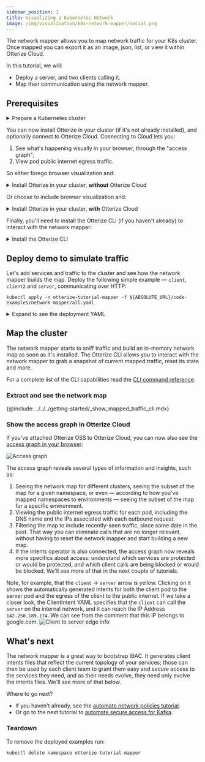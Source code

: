 ```yaml
---
sidebar_position: 1
title: Visualizing a Kubernetes Network
image: /img/visualization/k8s-network-mapper/social.png
---
```



The network mapper allows you to map network traffic for your K8s cluster. Once mapped you can export it as an image, json, list, or view it within Otterize Cloud.

In this tutorial, we will:

- Deploy a server, and two clients calling it.
- Map their communication using the network mapper.

## Prerequisites

<details>
<summary>Prepare a Kubernetes cluster</summary>

Before you start, you'll need a Kubernetes cluster. Having a cluster with a [CNI](https://kubernetes.io/docs/concepts/extend-kubernetes/compute-storage-net/network-plugins/) that supports [NetworkPolicies](https://kubernetes.io/docs/concepts/services-networking/network-policies/) isn't required for this tutorial, but is recommended so that your cluster works with other tutorials.

{@include: ../../../_common/cluster-setup.md}

</details>

You can now install Otterize in your cluster (if it's not already installed), and optionally connect to Otterize Cloud. Connecting to Cloud lets you:

1. See what's happening visually in your browser, through the "access graph";
2. View pod public internet egress traffic.

So either forego browser visualization and:

<details>
<summary>Install Otterize in your cluster, <b>without</b> Otterize Cloud</summary>

{@include: ../../../_common/install-otterize.md}

</details>

Or choose to include browser visualization and:

<details>
<summary>Install Otterize in your cluster, <b>with</b> Otterize Cloud</summary>

#### Create an Otterize Cloud account

{@include: ../../../_common/create-account.md}

#### Install Otterize OSS, connected to Otterize Cloud

{@include: ../../../_common/install-otterize-from-cloud-with-enforcement.md}

</details>

Finally, you'll need to install the Otterize CLI (if you haven't already) to interact with the network mapper:

<details>
<summary>Install the Otterize CLI</summary>

{@include: ../../../_common/install-otterize-cli.md}

</details>

## Deploy demo to simulate traffic

Let's add services and traffic to the cluster and see how the network mapper builds the map.
Deploy the following simple example &mdash; `client`, `client2` and `server`, communicating over HTTP:

```shell
kubectl apply -n otterize-tutorial-mapper -f ${ABSOLUTE_URL}/code-examples/network-mapper/all.yaml
```

<details>
<summary>Expand to see the deployment YAML</summary>

```yaml
{@include: ../../../static/code-examples/network-mapper/all.yaml}
```

</details>

## Map the cluster

The network mapper starts to sniff traffic and build an in-memory network map as soon as it's installed.
The Otterize CLI allows you to interact with the network mapper to grab a snapshot of current mapped traffic,
reset its state and more.

For a complete list of the CLI capabilities read the [CLI command reference](/reference/cli/#network-mapper).

### Extract and see the network map

{@include: ../../../getting-started/_show_mapped_traffic_cli.mdx}

### Show the access graph in Otterize Cloud

If you've attached Otterize OSS to Otterize Cloud, you can now also see the [access graph in your browser](https://app.otterize.com):

![Access graph](/img/quick-tutorials/network-mapper/otterize-tutorial-access-graph.png)

The access graph reveals several types of information and insights, such as:

1. Seeing the network map for different clusters, seeing the subset of the map for a given namespace, or even &mdash; according to how you've mapped namespaces to environments &mdash; seeing the subset of the map for a specific environment.
2. Viewing the public internet egress traffic for each pod, including the DNS name and the IPs associated with each outbound request.
3. Filtering the map to include recently-seen traffic, since some date in the past. That way you can eliminate calls that are no longer relevant, without having to reset the network mapper and start building a new map.
4. If the intents operator is also connected, the access graph now reveals more specifics about access: understand which services are protected or would be protected, and which client calls are being blocked or would be blocked. We'll see more of that in the next couple of tutorials.

Note, for example, that the `client` &rightarrow; `server` arrow is yellow. Clicking on it shows the automatically generated intents for both the client pod to the server pod and the egress of the client to the public internet. If we take a closer look, the ClientIntent YAML specifies that the `client` can call the `server` on the internal network, and it can reach the IP Address `142.250.189.174`. We can see from the comment that this IP belongs to google.com.
<img
  src="/img/quick-tutorials/network-mapper/otterize-tutorial-access-graph-edge-info-modal.png"
  alt="Client to server edge info"
/>

## What's next

The network mapper is a great way to bootstrap IBAC. It generates client intents files that reflect
the current topology of your services; those can then be used by each client team to grant them easy
and _secure_ access to the services they need, and as their needs evolve, they need only evolve
the intents files. We'll see more of that below.

Where to go next?

- If you haven't already, see the [automate network policies tutorial](/quickstart/access-control/k8s-network-policies).
- Or go to the next tutorial to [automate secure access for Kafka](/quickstart/access-control/k8s-kafka-mtls).

### Teardown

To remove the deployed examples run:

```bash
kubectl delete namespace otterize-tutorial-mapper
```
